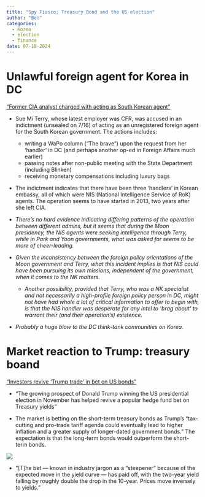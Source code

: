 ```yaml
---
title: "Spy Fiasco; Treasury Bond and the US election"
author: "Ben"
categories:
  - Korea
  - election
  - finance
date: 07-18-2024
---
```


# Unlawful foreign agent for Korea in DC
["Former CIA analyst charged with acting as South Korean agent"](https://www.ft.com/content/a57c3dd9-3bbf-48a6-8f31-e41c4531eaab)

- Sue Mi Terry, whose latest employer was CFR, was accused in an indictment (unsealed on 7/16) of acting as an unregistered foreign agent for the South Korean government. The actions includes:
  
  - writing a WaPo column ("The brave") upon the request from her 'handler' in DC (and perhaps another op-ed in Foreign Affairs much earlier)
  - passing notes after non-public meeting with the State Department (including Blinken)
  - receiving monetary compensations including luxury bags

- The indictment indicates that there have been three 'handlers' in Korean embassy, all of which were NIS (National Intelligence Service of RoK) agents. The operation seems to have started in 2013, two years after she left CIA. 

- *There's no hard evidence indicating differing patterns of the operation between different admins, but it seems that during the Moon presidency, the NIS agents were seeking intelligence through Terry, while in Park and Yoon governments, what was asked for seems to be more of cheer-leading.*

- *Given the inconsistency between the foreign policy orientations of the Moon government and Terry, what this incident implies is that NIS could have been pursuing its own missions, independent of the government, when it comes to the NK matters.*

  - *Another possibility, provided that Terry, who was a NK specialist and not necessarily a high-profile foreign policy person in DC, might not have had whole a lot of critical information to offer to begin with, is that the NIS handler was desperate for any intel to 'brag about' to warrant their (and their operation's) existence.*  

- *Probably a huge blow to the DC think-tank communities on Korea.*


# Market reaction to Trump: treasury boand
["Investors revive ‘Trump trade’ in bet on US bonds"](https://www.ft.com/content/f2e97440-6bdb-449d-8403-030450b60125)


- "The growing prospect of Donald Trump winning the US presidential election in November has helped revive a popular hedge fund bet on Treasury yields"

- The market is betting on the short-term treasury bonds as Trump's "tax-cutting and pro-trade tariff agenda could eventually lead to higher inflation and a greater supply of longer-dated government bonds." The expectation is that the long-term bonds would outperform the short-term bonds.

![](bond.png)

- "[T]he bet — known in industry jargon as a “steepener” because of the expected move in the yield curve — has paid off, with the two-year yield falling by roughly double the drop in the 10-year. Prices move inversely to yields."


